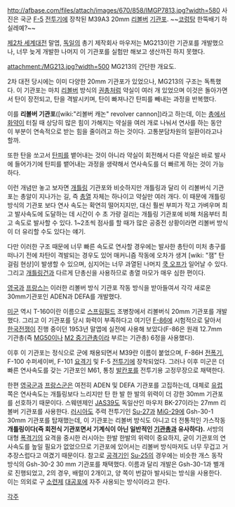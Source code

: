 http://afbase.com/files/attach/images/670/858/IMGP7813.jpg?width=580
사진은 국군 [[F-5]] [[전투기]]에 장착된 M39A3 20mm [[리볼버]] [[기관포]]. 
~~[[코렁탕]] 한뚝배기 하실레예?~~

[[제2차 세계대전]] 말엽, [[독일]]의 총기 제작회사 마우저는 MG213이란 기관포를 개발했으나, 너무 늦게 개발한 나머지 이 기관포를 실험만 해보고 생산까진 하지 못했다.

attachment:/MG213.jpg?width=500
MG213의 간단한 개요도.

2차 대전 당시에는 이미 다양한 20mm 기관포가 있었으나, MG213의 구조는 독특했다. 이 기관포는 마치 [[리볼버]] 방식의 [[권총]]처럼 약실이 여러 개 있었으며 이것은 돌아가면서 탄이 장전되고, 탄을 격발시키며, 탄이 빠져나간 탄피를 빼내는 과정을 반복했다. 

이를 '''리볼버 기관포'''([wiki:"리볼버 캐논" revolver cannon])라고 하는데, 이는 [[총]]에서 [[화약]]이 터질 때 상당히 많은 힘이 가해지는 약실을 여러 개로 나눠서 연사를 하는 동안 이 부분이 연속적으로 받는 힘을 줄이려고 하는 것이다. 고통분담차원의 일환이라고나 할까.

또한 탄을 쏘고서 [[탄피]]를 뱉어내는 것이 아니라 약실이 회전해서 다른 약실은 바로 발사에 들어가기에 탄피를 뱉어내는 과정을 생략해서 연사속도를 더 빠르게 하는 것이 가능하다.

이런 개념만 놓고 보자면 [[개틀링]] 기관포와 비슷하지만 개틀링과 달리 이 리볼버식 기관포는 총알이 지나가는 길, 즉 [[총열]] 자체는 하나이고 약실만 여러 개다. 이 때문에 개틀링 방식의 기관포 보다 연사 속도는 확연히 떨어지지만, 대신 훨씬 부피가 작고 가벼우며 최고 발사속도에 도달하는 데 시간이 수 초 가량 걸리는 개틀링 기관포에 비해 처음부터 최고 속도로 발사할 수 있다. 1~2초씩 점사를 할 때가 많은 공중전 상황이라면 리볼버 방식이 더 유리할 수도 있다는 얘기.

다만 이러한 구조 때문에 너무 빠른 속도로 연사할 경우에는 발사한 총탄이 미처 총구를 떠나기 전에 차탄이 격발되는 경우도 있어 매커니즘 작동에 오차가 생겨 [wiki: "잼" 탄 걸림 현상]이 발생할 수 있으며, 심지어는 너무 과열된 나머지 [[쿡 오프]]가 일어날 수 있다. 그리고 [[개틀링]]건과 다르게 단총신을 사용하므로 총열 마모가 매우 심한 편이다.

[[영국]]과 [[프랑스]]는 이러한 리볼버 방식 기관포 작동 방식을 받아들여서 각각 새로운 30mm기관포인 ADEN과 DEFA를 개발했다.

[[미군]] 역시 T-160이란 이름으로 [[스프링필드]] 조병창에서 리볼버식 20mm 기관포를 개발했다. 그리고 이 기관포를 당시 화력이 부족하다고 여기던 [[F-86]]에 시험적으로 달아서 [[한국전쟁]]이 진행 중이던 1953년 말엽에 실전에 사용해 보았다(F-86은 원래 12.7mm 기관총(즉 [[MG50]]이나 [[M2 중기관총]]이라 부르는 기관총) 6정을 사용했다).

이후 이 기관포는 정식으로 군에 채용되면서 M39란 이름이 붙었으며, F-86H [[전폭기]], F-100 수퍼세이버, F-101 [[요격기]] 및 F-5 [[전투기]]에 장착되었다. 그러나 이후 미군은 더 빠른 연사속도를 갖는 기관포인 M61, 통칭 [[발칸포]]를 전투기용 고정무장으로 채택한다.

한편 [[영국군]]과 [[프랑스군]]은 여전히 ADEN 및 DEFA 기관포를 고집하는데, 대체로 [[유럽]] 쪽은 연사속도는 개틀링보다 느리지만 탄 한 발 한 발의 위력이 더 강한 30mm 기관포를 선호하기 때문이다. 스웨덴제인 [[JAS39]]도 독일산인 마우저 BK-27이라는 27mm 리볼버 기관포를 사용한다. [[러시아]]도 주력 전투기인 [[Su-27]]과 [[MiG-29]]에 Gsh-30-1 30mm 기관포를 탑재했는데, 이 기관포는 리볼버 방식도 아니고 더 전통적인 가스작동 '''개틀링이다(즉 회전식 기관포면서 기계식이 아닌 일반적인 [[기관총]]과 유사하다).''' 서방의 대형 [[폭격기]]의 요격을 중시한 러시아는 한발 한발의 위력이 중요하지, 굳이 기관포의 연사속도를 높일 필요가 없었으므로 기관포에 있어서는 리볼버 방식마저도 너무 무겁고 거추장스럽다고 여겼기 때문이다. 참고로 [[공격기]]인 [[Su-25]]의 경우에는 비슷한 개스 동작 방식의 Gsh-30-2 30 mm 기관포를 채택했다. 이름과 달리 개발은 Gsh-30-1과 별개로 진행되었고, 2의 경우, 배럴이 2개이고, 양 쪽이 번갈아 발사되는 방식을 사용한다. 이는 의외로 구 [[소련]]제 [[대공포]]에 자주 사용되는 방식이라고 한다.

[[각주]]
